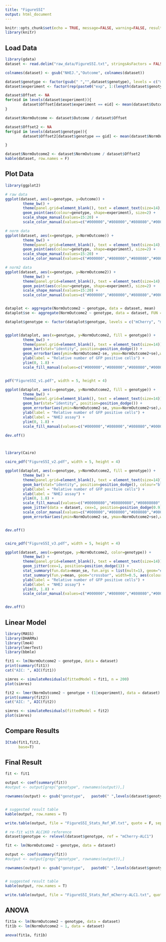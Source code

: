 ```yaml
---
title: "FigureS5I"
output: html_document
---
```



<style>
pre {
  overflow-x: auto;
}
pre code {
  word-wrap: normal;
  white-space: pre;
}
.table{
  width:auto;
  font-size: 10px;
}
</style>

```r
knitr::opts_chunk$set(echo = TRUE, message=FALSE, warning=FALSE, results=TRUE, fig.align='center', fig.height=5, fig.width=8)
library(knitr)
```


## Load Data


```r
library(gdata)
dataset <- read.delim("raw_data/FigureS5I.txt", stringsAsFactors = FALSE)

colnames(dataset) <- gsub("NHEJ.","Outcome", colnames(dataset))

dataset$genotype <- factor(gsub(" ","",dataset$genotype), levels = c("mCherry", "mCherry-ALC1"))
dataset$experiment <- factor(rep(paste0("exp", 1:(length(dataset$genotype)/length(levels(dataset$genotype)))), each= length(levels(dataset$genotype))))

dataset$Offset <- NA
for(eid in levels(dataset$experiment)){
        dataset$Offset[dataset$experiment == eid] <- mean(dataset$Outcome[dataset$experiment == eid])
}

dataset$NormOutcome <- dataset$Outcome / dataset$Offset

dataset$Offset2 <- NA
for(gid in levels(dataset$genotype)){
        dataset$Offset2[dataset$genotype == gid] <- mean(dataset$NormOutcome[dataset$genotype == "mCherry"])

}

dataset$NormOutcome2 <- dataset$NormOutcome / dataset$Offset2
kable(dataset, row.names = F)
```


## Plot Data


```r
library(ggplot2)

# raw data
ggplot(dataset, aes(x=genotype, y=Outcome)) + 
        theme_bw() +
        theme(panel.grid=element_blank(), text = element_text(size=14), axis.text.x = element_text(angle = 90, hjust = 1)) +
        geom_point(aes(colour=genotype, shape=experiment), size=2) +        
        scale_shape_manual(values=15:20) +
        scale_color_manual(values=c("#000000","#808000","#808080","#000080"))

# norm data
ggplot(dataset, aes(x=genotype, y=NormOutcome)) + 
        theme_bw() +
        theme(panel.grid=element_blank(), text = element_text(size=14), axis.text.x = element_text(angle = 90, hjust = 1)) +
        geom_point(aes(colour=genotype, shape=experiment), size=2) +        
        scale_shape_manual(values=15:20) +
        scale_color_manual(values=c("#000000","#808000","#808080","#000080"))

# norm2 data
ggplot(dataset, aes(x=genotype, y=NormOutcome2)) + 
        theme_bw() +
        theme(panel.grid=element_blank(), text = element_text(size=14), axis.text.x = element_text(angle = 90, hjust = 1)) +
        geom_point(aes(colour=genotype, shape=experiment), size=2) +        
        scale_shape_manual(values=15:20) +
        scale_color_manual(values=c("#000000","#808000","#808080","#000080"))


dataplot <- aggregate(NormOutcome2 ~ genotype, data = dataset, mean)
dataplot$se <- aggregate(NormOutcome2 ~ genotype, data = dataset, FUN = function(x){ sd(x)/sqrt(length(x))})$NormOutcome2

dataplot$genotype <- factor(dataplot$genotype, levels = c("mCherry", "mCherry-ALC1"))


ggplot(dataplot, aes(x=genotype, y=NormOutcome2, fill = genotype)) + 
        theme_bw() +
        theme(panel.grid=element_blank(), text = element_text(size=14)) +
        geom_bar(stat="identity", position=position_dodge()) +
        geom_errorbar(aes(ymin=NormOutcome2-se, ymax=NormOutcome2+se),width=.2, position=position_dodge(.9)) +
        ylab(label = "Relative number of GFP positive cells") +
        ylim(0, 1.8) +
        scale_fill_manual(values=c("#000000","#808000","#808080","#000080"))


pdf("FigureS5I_v1.pdf", width = 5, height = 4)

ggplot(dataplot, aes(x=genotype, y=NormOutcome2, fill = genotype)) + 
        theme_bw() +
        theme(panel.grid=element_blank(), text = element_text(size=14)) +
        geom_bar(stat="identity", position=position_dodge()) +
        geom_errorbar(aes(ymin=NormOutcome2-se, ymax=NormOutcome2+se),width=.2, position=position_dodge(.9)) +
        ylab(label = "Relative number of GFP positive cells") +
        xlab(label = "NHEJ assay") +
        ylim(0, 1.8) +
        scale_fill_manual(values=c("#000000","#808000","#808080","#000080"))

dev.off()



library(Cairo)

cairo_pdf("FigureS5I_v2.pdf", width = 5, height = 4)

ggplot(dataplot, aes(x=genotype, y=NormOutcome2, fill = genotype)) + 
        theme_bw() +
        theme(panel.grid=element_blank(), text = element_text(size=14)) +
        geom_bar(stat="identity", position=position_dodge(), colour="black") +
        ylab(label = "Relative number of GFP positive cells") +
        xlab(label = "NHEJ assay") +
        ylim(0, 1.8) +
        scale_fill_manual(values=c("#00000080","#80800080","#80808080","#00008080")) +
        geom_jitter(data = dataset, cex=1, position=position_dodge(0.9),  aes(colour=genotype)) +
        scale_color_manual(values=c("#000000","#808000","#808080","#000080")) +
        geom_errorbar(aes(ymin=NormOutcome2-se, ymax=NormOutcome2+se),width=.2, position=position_dodge(.9))


dev.off()


cairo_pdf("FigureS5I_v3.pdf", width = 5, height = 4)

ggplot(dataset, aes(x=genotype, y=NormOutcome2, color=genotype)) + 
        theme_bw() +
        theme(panel.grid=element_blank(), text = element_text(size=14)) + 
        geom_jitter(cex=1, position=position_dodge(1)) + 
        stat_summary(fun.data=mean_se, fun.args = list(mult=1), geom="errorbar", width=0.25, aes(colour=genotype), position=position_dodge(1)) +
        stat_summary(fun.y=mean, geom="crossbar", width=0.5, aes(colour=genotype), position=position_dodge(1)) +
        ylab(label = "Relative number of GFP positive cells") +
        xlab(label = "NHEJ assay") +
        ylim(0, 1.8) +
        scale_color_manual(values=c("#000000","#808000","#808080","#000080"))


dev.off()

```



## Linear Model


```r
library(MASS)
library(DHARMa)
library(lme4)
library(lmerTest)
library(bbmle)
```


```r
fit1 <- lm(NormOutcome2 ~ genotype, data = dataset)
print(summary(fit1))
cat("AIC: ", AIC(fit1))

simres <- simulateResiduals(fittedModel = fit1, n = 200)
plot(simres)
```

```r
fit2 <- lmer(NormOutcome2 ~ genotype + (1|experiment), data = dataset)
print(summary(fit2))
cat("AIC: ", AIC(fit2))

simres <- simulateResiduals(fittedModel = fit2)
plot(simres)
```


## Compare Results


```r
ICtab(fit1,fit2,
      base=T)
```

## Final Result

```r
fit <- fit1

output <- coef(summary(fit))
#output <- output[grep("genotype", rownames(output)),]

rownames(output) <- gsub("genotype",   paste0(" ",levels(dataset$genotype)[1], " vs. "), rownames(output))


# suggested result table
kable(output, row.names = T)

write.table(output, file = "FigureS5I_Stats_Ref_WT.txt", quote = F, sep = "\t", row.names = T, col.names = NA)
```

```r
# re-fit with ALC1KO reference
dataset$genotype <- relevel(dataset$genotype, ref = "mCherry-ALC1")

fit <- lm(NormOutcome2 ~ genotype, data = dataset)

output <- coef(summary(fit))
#output <- output[grep("genotype", rownames(output)),]

rownames(output) <- gsub("genotype",   paste0(" ",levels(dataset$genotype)[1], " vs. "), rownames(output))


# suggested result table
kable(output, row.names = T)

write.table(output, file = "FigureS5I_Stats_Ref_mCherry-ALC1.txt", quote = F, sep = "\t", row.names = T, col.names = NA)
```



## ANOVA


```r
fit1a <- lm(NormOutcome2 ~ genotype, data = dataset)
fit1b <- lm(NormOutcome2 ~ 1, data = dataset)

anova(fit1a, fit1b)

```

